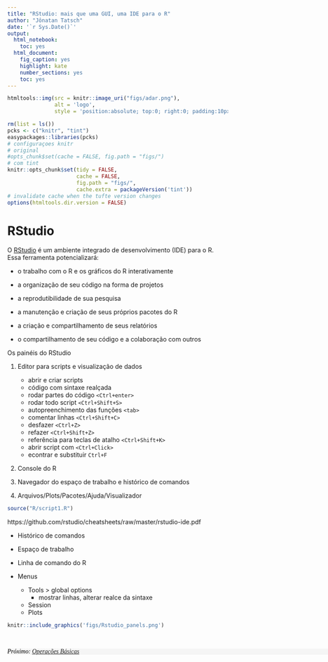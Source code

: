 ```yaml
---
title: "RStudio: mais que uma GUI, uma IDE para o R"
author: "Jônatan Tatsch"
date: '`r Sys.Date()`'
output:
  html_notebook: 
    toc: yes
  html_document:
    fig_caption: yes
    highlight: kate
    number_sections: yes
    toc: yes
---
```


```r
htmltools::img(src = knitr::image_uri("figs/adar.png"), 
               alt = 'logo', 
               style = 'position:absolute; top:0; right:0; padding:10px;width:500px; height=300px')
```

```r
rm(list = ls())
pcks <- c("knitr", "tint")
easypackages::libraries(pcks)
# configuraçoes knitr
# original
#opts_chunk$set(cache = FALSE, fig.path = "figs/")
# com tint
knitr::opts_chunk$set(tidy = FALSE, 
                      cache = FALSE,
                      fig.path = "figs/",
                      cache.extra = packageVersion('tint'))
# invalidate cache when the tufte version changes
options(htmltools.dir.version = FALSE)
```

# RStudio

O [RStudio](http://www.rstudio.com/) é um ambiente integrado de desenvolvimento (IDE) para o R. Essa ferramenta potencializará:

- o trabalho com o R e os gráficos do R interativamente

- a organização de seu código na forma de projetos

- a reprodutibilidade de sua pesquisa 

- a manutenção e criação de seus próprios pacotes do R

- a criação e compartilhamento de seus relatórios

- o compartilhamento de seu código e a colaboração com outros



Os painéis do RStudio

  1. Editor para scripts e visualização de dados

     - abrir e criar scripts
     - código com sintaxe realçada
     - rodar partes do código `<Ctrl+enter>`
     - rodar todo script `<Ctrl+Shift+S>`
     - autopreenchimento das funções `<tab>`
     - comentar linhas `<Ctrl+Shift+C>`
     - desfazer `<Ctrl+Z>`
     - refazer `<Ctrl+Shift+Z>`
     - referência para teclas de atalho `<Ctrl+Shift+K>`
     - abrir script com `<Ctrl+Click>`
     - econtrar e substituir `Ctrl+F`
     
2. Console do R

3. Navegador do espaço de trabalho e histórico de comandos

4. Arquivos/Plots/Pacotes/Ajuda/Visualizador

```r
source("R/script1.R")
```


https://github.com/rstudio/cheatsheets/raw/master/rstudio-ide.pdf

* Histórico de comandos
* Espaço de trabalho
* Linha de comando do R

* Menus
    * Tools > global options
        * mostrar linhas, alterar realce da sintaxe
    * Session
    * Plots



```r
knitr::include_graphics('figs/Rstudio_panels.png')
```

<br/>

<p style="font-family: verdana; font-size: 14px; font-style: italic; background: whitesmoke; color: black; line-height: 14px;width: 900px;">Próximo: [Operações Básicas](https://rawgit.com/lhmet/adar-ufsm/master/3_OperacoesBasicas.html)</p> 

                                                      
